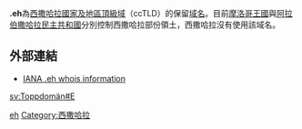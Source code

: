 {{Expand|time=2018-03-31T06:41:52+00:00}}
{{Infobox Top level domain
|name=.eh
|background=#f0fff0
|introduced=尚未分配
|type=[[國碼頂級網域名稱|國碼頂級網域名稱]]
|status=未分配
|registry=無
|sponsor=無
|intendeduse=與{{SADR}}有關的網站
|actualuse=無法使用
|restrictions=不提供註冊
|structure=
|document=
|disputepolicy=
|website=
}}
'''.eh'''為[[西撒哈拉|西撒哈拉]][[國家及地區頂級域|國家及地區頂級域]]（ccTLD）的保留[[域名|域名]]。目前[[摩洛哥王國|摩洛哥王國]]與[[阿拉伯撒哈拉民主共和國|阿拉伯撒哈拉民主共和國]]分別控制西撒哈拉部份領土，西撒哈拉沒有使用該域名。

== 外部連結 ==
* [http://www.iana.org/root-whois/eh.htm IANA .eh whois information]{{Wayback|url=http://www.iana.org/root-whois/eh.htm |date=20071020022642 }}

{{Internet-stub}}

{{CcTLD}}

[[Category:國家及地區頂級域|eh]]
[[Category:西撒哈拉|Category:西撒哈拉]]

[[sv:Toppdomän#E|sv:Toppdomän#E]]